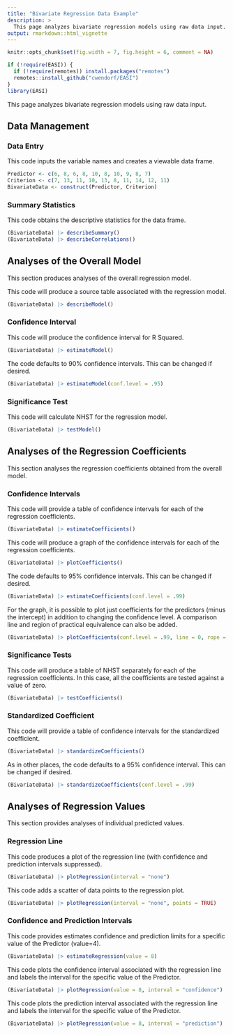 ```yaml
---
title: "Bivariate Regression Data Example"
description: >
  This page analyzes bivariate regression models using raw data input.
output: rmarkdown::html_vignette
---
```


```r
knitr::opts_chunk$set(fig.width = 7, fig.height = 6, comment = NA)
```

```r
if (!require(EASI)) {
  if (!require(remotes)) install.packages("remotes")
  remotes::install_github("cwendorf/EASI")
}
library(EASI)
```

This page analyzes bivariate regression models using raw data input.

## Data Management

### Data Entry

This code inputs the variable names and creates a viewable data frame.
```r
Predictor <- c(6, 8, 6, 8, 10, 8, 10, 9, 8, 7)
Criterion <- c(7, 13, 11, 10, 13, 8, 11, 14, 12, 11)
BivariateData <- construct(Predictor, Criterion)
```

### Summary Statistics

This code obtains the descriptive statistics for the data frame.
```r
(BivariateData) |> describeSummary()
(BivariateData) |> describeCorrelations()
```

## Analyses of the Overall Model

This section produces analyses of the overall regression model.

This code will produce a source table associated with the regression model.
```r
(BivariateData) |> describeModel()
```

### Confidence Interval

This code will produce the confidence interval for R Squared.
```r
(BivariateData) |> estimateModel()
```

The code defaults to 90% confidence intervals. This can be changed if desired.
```r
(BivariateData) |> estimateModel(conf.level = .95)
```

### Significance Test

This code will calculate NHST for the regression model.
```r
(BivariateData) |> testModel()
```

## Analyses of the Regression Coefficients

This section analyses the regression coefficients obtained from the overall model.

### Confidence Intervals 

This code will provide a table of confidence intervals for each of the regression coefficients.
```r
(BivariateData) |> estimateCoefficients()
```

This code will produce a graph of the confidence intervals for each of the regression coefficients.
```r
(BivariateData) |> plotCoefficients()
```

The code defaults to 95% confidence intervals. This can be changed if desired.
```r
(BivariateData) |> estimateCoefficients(conf.level = .99)
```

For the graph, it is possible to plot just coefficients for the predictors (minus the intercept) in addition to changing the confidence level. A comparison line and region of practical equivalence can also be added.
```r
(BivariateData) |> plotCoefficients(conf.level = .99, line = 0, rope = c(-.5, .5), intercept = FALSE)
```

### Significance Tests

This code will produce a table of NHST separately for each of the regression coefficients. In this case, all the coefficients are tested against a value of zero.
```r
(BivariateData) |> testCoefficients()
```

### Standardized Coefficient

This code will provide a table of confidence intervals for the standardized coefficient.
```r
(BivariateData) |> standardizeCoefficients()
```

As in other places, the code defaults to a 95% confidence interval. This can be changed if desired.
```r
(BivariateData) |> standardizeCoefficients(conf.level = .99)
```

## Analyses of Regression Values

This section provides analyses of individual predicted values.

### Regression Line

This code produces a plot of the regression line (with confidence and prediction intervals suppressed).
```r
(BivariateData) |> plotRegression(interval = "none")
```

This code adds a scatter of data points to the regression plot.
```r
(BivariateData) |> plotRegression(interval = "none", points = TRUE)
```

### Confidence and Prediction Intervals

This code provides estimates confidence and prediction limits for a specific value of the Predictor (value=4).
```r
(BivariateData) |> estimateRegression(value = 8)
```

This code plots the confidence interval associated with the regression line and labels the interval for the specific value of the Predictor.
```r
(BivariateData) |> plotRegression(value = 8, interval = "confidence")
```

This code plots the prediction interval associated with the regression line and labels the interval for the specific value of the Predictor.
```r
(BivariateData) |> plotRegression(value = 8, interval = "prediction")
```
